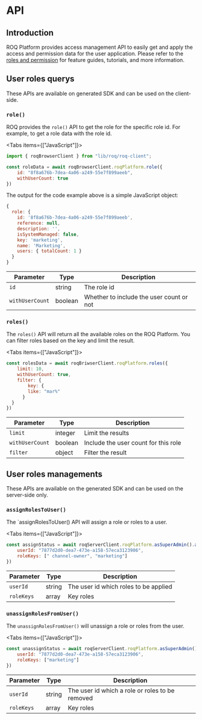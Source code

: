 
# API

## Introduction

ROQ Platform provides access management API to easily get and apply the access and permission data for the user application. Please refer to the [roles and permission](/roles-and-permissions) for feature guides, tutorials, and more information.

## User roles querys

These APIs are available on generated SDK and can be used on the client-side.

### `role()`

ROQ provides the `role()` API to get the role for the specific role id. For example, to get a role data with the role id.

<Tabs items={["JavaScript"]}>
<Tab>
```js
import { roqBrowserClient } from "lib/roq/roq-client";

const roleData = await roqBrowserClient.roqPlatform.role({
	id: "8f8a676b-7dea-4a06-a249-55e7f899aeeb", 
	withUserCount: true
})
```
</Tab>
</Tabs>

The output for the code example above is a simple JavaScript object:

```js
{
  role: {
    id: '8f8a676b-7dea-4a06-a249-55e7f899aeeb',
    reference: null,
    description: '',
    isSystemManaged: false,
    key: 'marketing',
    name: 'Marketing',
    users: { totalCount: 1 }
  }
}
```

| Parameter      | Type   | Description                                 |
| -------------- | ------ | --------------------------------------------|
| `id`         | string | The role id                                   |                             |
| `withUserCount`  | boolean | Whether to include the user count or not |

### `roles()`

The `roles()` API will return all the available roles on the ROQ Platform. You can filter roles based on the key and limit the result. 

<Tabs items={["JavaScript"]}>
<Tab>
```js
const rolesData = await roqBriwserClient.roqPlatform.roles({
	limit: 10,
	withUserCount: true,
    filter: {
	    key: {
        like: "mar%"
      }
  }
})
```
</Tab>
</Tabs>

| Parameter      | Type   | Description                                 |
| -------------- | ------ | --------------------------------------------|
| `limit`         | integer | Limit the results                         |
| `withUserCount` | boolean | Include the user count for this role |
| `filter`  | object | Filter the result                                |

## User roles managements

These APIs are available on the generated SDK and can be used on the server-side only.

### `assignRolesToUser()`

The `assignRolesToUser() API will assign a role or roles to a user.

<Tabs items={["JavaScript"]}>
<Tab>
```js
const assignStatus = await roqServerClient.roqPlatform.asSuperAdmin().assignRolesToUser({
	userId: "7877d2d0-dea7-473e-a158-57eca3123906",
	roleKeys: [" channel-owner", "marketing"]
})
```
</Tab>
</Tabs>

| Parameter      | Type   | Description                                 |
| -------------- | ------ | --------------------------------------------|
| `userId` | string | The user id which roles to be applied  |
| `roleKeys` | array | Key roles |

### `unassignRolesFromUser()`

The `unassignRolesFromUser()` will unassign a role or roles from the user.

<Tabs items={["JavaScript"]}>
<Tab>
```js
const unassignStatus = await roqServerClient.roqPlatform.asSuperAdmin().unassignRolesFromUser({
	userId: "7877d2d0-dea7-473e-a158-57eca3123906",
	roleKeys: ["marketing"]
})
```
</Tab>
</Tabs>

| Parameter      | Type   | Description                                 |
| -------------- | ------ | --------------------------------------------|
| `userId` | string | The user id which a role or roles to be removed  |
| `roleKeys` | array | Key roles |
